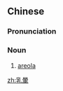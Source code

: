 {{also|乳晕}}
==Chinese==
{{zh-forms|s=乳晕}}

===Pronunciation===
{{zh-pron
|m=rǔyùn
|c=jyu5 wan6
|cat=n
}}

===Noun===
{{zh-noun}}

# {{lb|zh|anatomy}} [[areola]] {{gloss|pigmented circle around the [[nipple]]}}

[[zh:乳暈]]